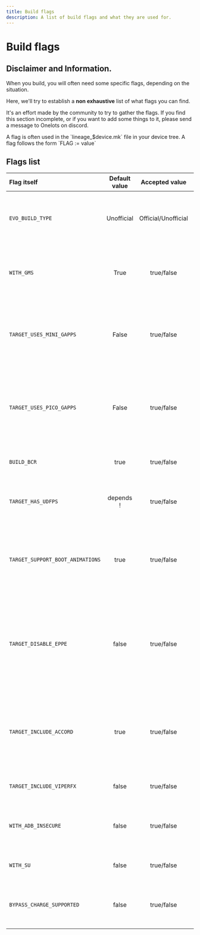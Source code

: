 ```yaml
---
title: Build flags
description: A list of build flags and what they are used for.
---
```



# Build flags

## Disclaimer and Information.

When you build, you will often need some specific flags, depending on the situation.

Here, we'll try to establish a **non exhaustive** list of what flags you can find.

It's an effort made by the community to try to gather the flags. If you find this section incomplete, or if you want to add some things to it, please send a message to Onelots on discord.

<Callout>
  A flag is often used in the `lineage_$device.mk` file in your device tree. A
  flag follows the form `FLAG := value`
</Callout>

## Flags list

| Flag itself                      | Default value |   Accepted value    |                                                                      What it's made for                                                                       |
| :------------------------------- | :-----------: | :-----------------: | :-----------------------------------------------------------------------------------------------------------------------------------------------------------: |
| `EVO_BUILD_TYPE`                 |  Unofficial   | Official/Unofficial |                                   Define if a build is official or unofficial. allowed as flag but prefer to use as export.                                   |
| `WITH_GMS`                       |     True      |     true/false      |                                        Define if the build has Google Apps or if it's a vanilla one. (Without google.)                                        |
| `TARGET_USES_MINI_GAPPS`         |     False     |     true/false      |                       It often happens that a device can't fit all the google apps. So we use this flag to use a smaller gapps package.                       |
| `TARGET_USES_PICO_GAPPS`         |     False     |     true/false      |                        Same as MINI_GAPPS, but this one is the smallest working one. Not recommended tho because doesn't have Velvet.                         |
| `BUILD_BCR`                      |     true      |     true/false      |                                                     Allows to build (or not) the app Basic Call Recorder                                                      |
| `TARGET_HAS_UDFPS`               |   depends !   |     true/false      |                                  indicate whether the devices has **U**nder **D**isplay **F**inger**P**rint **S**ensor or not                                 |
| `TARGET_SUPPORT_BOOT_ANIMATIONS` |     true      |     true/false      |                          Allows to define if boot animations are working on the device or not, and allows to hide options in evolver                          |
| `TARGET_DISABLE_EPPE`            |     false     |     true/false      |    **E**nforce **P**roduct **P**ackages **E**xistance. EPPE Requires all requested packages to exist, so disabling it allows some packages to be missing.     |
| `TARGET_INCLUDE_ACCORD`          |     true      |     true/false      | Allows to define if the build will include [Accord app](https://github.com/FoedusProgramme/Accord). Accord is a music player with apple music like interface. |
| `TARGET_INCLUDE_VIPERFX`         |     false     |     true/false      |                                                     Allows to include ViperFX with just a flag                                                                |
| `WITH_ADB_INSECURE`              |     false     |     true/false      |                                              Allows to define if the builds should include adb insecure or not                                                |
| `WITH_SU`                        |     false     |     true/false      |                                                    allows to ship the su binary directly in the rom                                                           |
| `BYPASS_CHARGE_SUPPORTED`        |     false     |     true/false      |                                      Allows to ship the "bypass charging" function if the device supports it.                                                 |
